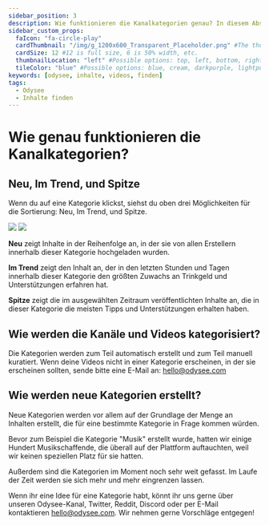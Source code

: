 ---
sidebar_position: 3
description: Wie funktionieren die Kanalkategorien genau? In diesem Abschnitt zeigen wir dir mehr zur Kategorisierung von Inhalten.
sidebar_custom_props:
  faIcon: "fa-circle-play"
  cardThumbnail: "/img/g_1200x600_Transparent_Placeholder.png" #The thumbnail on the category card.
  cardSize: 12 #12 is full size, 6 is 50% width, etc.
  thumbnailLocation: "left" #Possible options: top, left, bottom, right, none
  tileColor: "blue" #Possible options: blue, cream, darkpurple, lightpurple, mauve, orange, pink, none
keywords: [odysee, inhalte, videos, finden]
tags:
  - Odysee
  - Inhalte finden
---

# Wie genau funktionieren die Kanalkategorien?

## Neu, Im Trend, und Spitze

Wenn du auf eine Kategorie klickst, siehst du oben drei Möglichkeiten für die Sortierung: Neu, Im Trend, und Spitze. 

<Image src="/img/de/following_category_desktop_light.png#light" />
<Image src="/img/de/following_category_desktop_dark.png#dark" />

**Neu** zeigt Inhalte in der Reihenfolge an, in der sie von allen Erstellern innerhalb dieser Kategorie hochgeladen wurden.

**Im Trend** zeigt den Inhalt an, der in den letzten Stunden und Tagen innerhalb dieser Kategorie den größten Zuwachs an Trinkgeld und Unterstützungen erfahren hat.

**Spitze** zeigt die im ausgewählten Zeitraum veröffentlichten Inhalte an, die in dieser Kategorie die meisten Tipps und Unterstützungen erhalten haben.

## Wie werden die Kanäle und Videos kategorisiert?

Die Kategorien werden zum Teil automatisch erstellt und zum Teil manuell kuratiert. Wenn deine Videos nicht in einer Kategorie erscheinen, in der sie erscheinen sollten, sende bitte eine E-Mail an: hello@odysee.com

## Wie werden neue Kategorien erstellt?

Neue Kategorien werden vor allem auf der Grundlage der Menge an Inhalten erstellt, die für eine bestimmte Kategorie in Frage kommen würden. 

Bevor zum Beispiel die Kategorie "Musik" erstellt wurde, hatten wir einige Hundert Musikschaffende, die überall auf der Plattform auftauchten, weil wir keinen speziellen Platz für sie hatten.

Außerdem sind die Kategorien im Moment noch sehr weit gefasst. Im Laufe der Zeit werden sie sich mehr und mehr eingrenzen lassen.

Wenn ihr eine Idee für eine Kategorie habt, könnt ihr uns gerne über unseren Odysee-Kanal, Twitter, Reddit, Discord oder per E-Mail kontaktieren hello@odysee.com.
Wir nehmen gerne Vorschläge entgegen!
